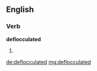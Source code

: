 ==English==

===Verb===
'''deflocculated'''

# {{past of|deflocculate}}

[[de:deflocculated]]
[[mg:deflocculated]]